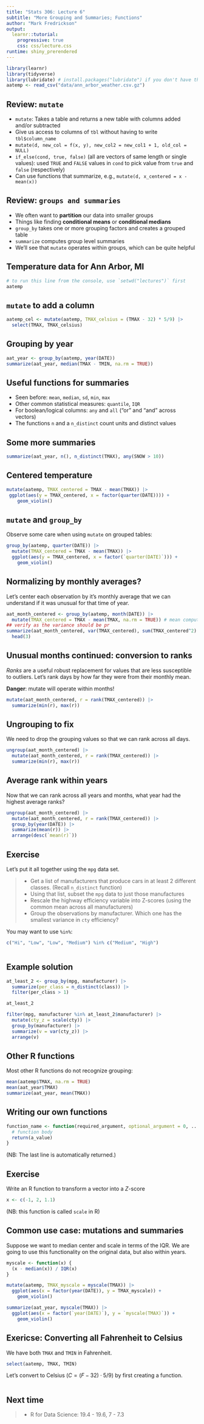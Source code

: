 ```yaml
---
title: "Stats 306: Lecture 6"
subtitle: "More Grouping and Summaries; Functions"
author: "Mark Fredrickson"
output: 
  learnr::tutorial:
    progressive: true
    css: css/lecture.css
runtime: shiny_prerendered
---
```



```r
library(learnr)
library(tidyverse)
library(lubridate) # install.packages("lubridate") if you don't have this
aatemp <- read_csv("data/ann_arbor_weather.csv.gz")
```

## Review: `mutate`

* `mutate`: Takes a table and returns a new table with columns added and/or subtracted
* Give us access to columns of `tbl` without having to write `tbl$column_name`
* `mutate(d, new_col = f(x, y), new_col2 = new_col1 + 1, old_col = NULL)`
* `if_else(cond, true, false)` (all are vectors of same length or single values): used `TRUE` and `FALSE` values in `cond` to pick value from `true` and `false` (respectively)
* Can use functions that summarize, e.g., `mutate(d, x_centered = x - mean(x))`

## Review: `groups and summaries`

* We often want to **partition** our data into smaller groups
* Things like finding **conditional means** or **conditional medians**
* `group_by` takes one or more grouping factors and creates a grouped table
* `summarize` computes group level summaries
* We'll see that `mutate` operates within groups, which can be quite helpful

## Temperature data for Ann Arbor, MI

```r
# to run this line from the console, use `setwd("lectures")` first
aatemp
```

## `mutate` to add a column

```r
aatemp_cel <- mutate(aatemp, TMAX_celsius = (TMAX - 32) * 5/9) |>
  select(TMAX, TMAX_celsius)
```

## Grouping by year
```r
aat_year <- group_by(aatemp, year(DATE))
summarize(aat_year, median(TMAX - TMIN, na.rm = TRUE))
```
## Useful functions for summaries

* Seen before: `mean`, `median`, `sd`, `min`, `max`
* Other common statistical measures: `quantile`, `IQR`
* For boolean/logical columns: `any` and `all` ("or" and "and" across vectors)
* The functions `n` and a `n_distinct` count units and distinct values

## Some more summaries

```r
summarize(aat_year, n(), n_distinct(TMAX), any(SNOW > 10))
```

## Centered temperature

```r
mutate(aatemp, TMAX_centered = TMAX - mean(TMAX)) |>
 ggplot(aes(y = TMAX_centered, x = factor(quarter(DATE)))) +
    geom_violin() 
```

## `mutate` and `group_by`

Observe some care when using `mutate` on grouped tables:

```r
group_by(aatemp, quarter(DATE)) |>
  mutate(TMAX_centered = TMAX - mean(TMAX)) |>
  ggplot(aes(y = TMAX_centered, x = factor(`quarter(DATE)`))) +
    geom_violin()
```

## Normalizing by monthly averages?

Let's center each observation by it's monthly average that we can understand if
it was unusual for that time of year.

```r
aat_month_centered <- group_by(aatemp, month(DATE)) |>
  mutate(TMAX_centered = TMAX - mean(TMAX, na.rm = TRUE)) # mean computed over months
## verify as the variance should be pr
summarize(aat_month_centered, var(TMAX_centered), sum(TMAX_centered^2) / (n() - 1)) |>
  head(3)
```

## Unusual months continued: conversion to ranks

*Ranks* are a useful robust replacement for values that are less susceptible to outliers. Let's rank days by how far they were from their monthly mean.

**Danger**: mutate will operate within months!

```r
mutate(aat_month_centered, r = rank(TMAX_centered)) |> 
  summarize(min(r), max(r))
```

## Ungrouping to fix

We need to drop the grouping values so that we can rank across all days.

```r
ungroup(aat_month_centered) |> 
  mutate(aat_month_centered, r = rank(TMAX_centered)) |>
  summarize(min(r), max(r))
```

## Average rank within years

Now that we can rank across all years and months, what year had the highest
average ranks?

```r
ungroup(aat_month_centered) |> 
  mutate(aat_month_centered, r = rank(TMAX_centered)) |>
  group_by(year(DATE)) |>
  summarize(mean(r)) |>
  arrange(desc(`mean(r)`))
```

## Exercise

Let's put it all together using the `mpg` data set.

>* Get a list of manufacturers that produce cars in at least 2 different classes. (Recall `n_distinct` function)
>* Using that list, subset the `mpg` data to just those manufactures
>* Rescale the highway efficiency variable into Z-scores (using the common mean across all manufacturers)
>* Group the observations by manufacturer. Which one has the smallest variance in `cty` efficiency?

You may want to use `%in%`:
```r
c("Hi", "Low", "Low", "Medium") %in% c("Medium", "High")
```

```r

```

## Example solution

```r
at_least_2 <- group_by(mpg, manufacturer) |> 
  summarize(per_class = n_distinct(class)) |>
  filter(per_class > 1)

at_least_2

filter(mpg, manufacturer %in% at_least_2$manufacturer) |>
  mutate(cty_z = scale(cty)) |>
  group_by(manufacturer) |>
  summarize(v = var(cty_z)) |>
  arrange(v)
```

## Other R functions

Most other R functions do not recognize grouping:

```r
mean(aatemp$TMAX, na.rm = TRUE)
mean(aat_year$TMAX)
summarize(aat_year, mean(TMAX))
```

## Writing our own functions

```r
function_name <- function(required_argument, optional_argument = 0, ...) {
  # function body
  return(a_value)
}
```

(NB: The last line is automatically returned.)

## Exercise

Write an R function to transform a vector into a $Z$-score
```r
x <- c(-1, 2, 1.1)
```

(NB: this function is called `scale` in R)

## Common use case: mutations and summaries

Suppose we want to median center and scale in terms of the IQR. We are going to use this functionality on the original data, but also within years.

```r
myscale <- function(x) {
  (x - median(x)) / IQR(x)
}
```
```r
mutate(aatemp, TMAX_myscale = myscale(TMAX)) |>
  ggplot(aes(x = factor(year(DATE)), y = TMAX_myscale)) +
    geom_violin()
```

```r
summarize(aat_year, myscale(TMAX)) |>
  ggplot(aes(x = factor(`year(DATE)`), y = `myscale(TMAX)`)) +
    geom_violin()
```

## Exericse: Converting all Fahrenheit to Celsius

We have both `TMAX` and `TMIN` in Fahrenheit.

```r
select(aatemp, TMAX, TMIN)
```

Let's convert to Celsius ($C = (F - 32) \cdot 5/9$) by first creating a function.

```r

```

## Next time

>* R for Data Science: 19.4 - 19.6, 7 - 7.3
